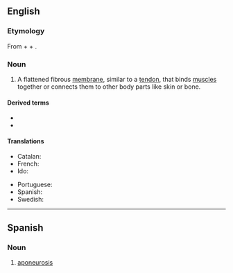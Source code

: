 ==English==

===Etymology===
From {{etyl|grc|en}} {{m|grc|απο||away, off}} + {{m|grc|νεῦρον||sinew}} + {{m|en|-osis}}.

===Noun===
{{wikipedia}}
{{en-noun|aponeuroses}}

# {{lb|en|anatomy}} A flattened fibrous [[membrane]], similar to a [[tendon]], that binds [[muscle]]s together or connects them to other body parts like skin or bone.

====Derived terms====
* {{l|en|aponeurology}}
* {{l|en|aponeurotic}}

====Translations====
{{trans-top|flattened fibrous membrane}}
* Catalan: {{t+|ca|aponeurosi}}
* French: {{t+|fr|aponévrose|f}}
* Ido: {{t+|io|aponevroso}}
{{trans-mid}}
* Portuguese: {{t|pt|aponeurose|f}}
* Spanish: {{t|es|aponeurosis|f}}
* Swedish: {{t|sv|aponeuros|c}}
{{trans-bottom}}

----

==Spanish==

===Noun===
{{es-noun|f|aponeurosis}}

# {{lb|es|anatomy}} [[#English|aponeurosis]]